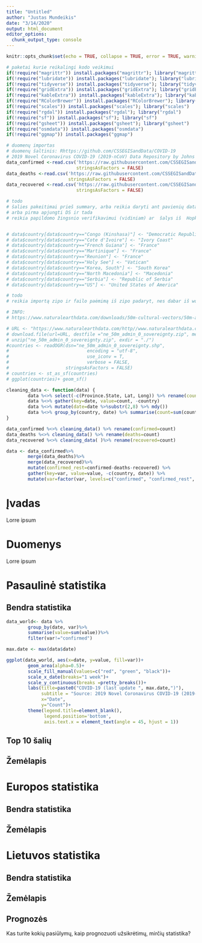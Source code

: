 ```yaml
---
title: "Untitled"
author: "Justas Mundeikis"
date: "3/14/2020"
output: html_document
editor_options: 
  chunk_output_type: console
---
```


```r
knitr::opts_chunk$set(echo = TRUE, collapse = TRUE, error = TRUE, warning = FALSE, message = FALSE)
```

```r
# paketai kurie reikalingi kodo veikimui
if(!require("magrittr")) install.packages("magrittr"); library("magrittr")
if(!require("lubridate")) install.packages("lubridate"); library("lubridate")
if(!require("tidyverse")) install.packages("tidyverse"); library("tidyverse")
if(!require("gridExtra")) install.packages("gridExtra"); library("gridExtra")
if(!require("kableExtra")) install.packages("kableExtra"); library("kableExtra")
if(!require("RColorBrewer")) install.packages("RColorBrewer"); library("RColorBrewer")
if(!require("scales")) install.packages("scales"); library("scales")
if(!require("rgdal")) install.packages("rgdal"); library("rgdal")
if(!require("sf")) install.packages("sf"); library("sf")
if(!require("gsheet")) install.packages("gsheet"); library("gsheet")
if(!require("osmdata")) install.packages("osmdata")
if(!require("ggmap")) install.packages("ggmap")
```

```r
# duomenų importas
# duomenų šaltinis: Rhttps://github.com/CSSEGISandData/COVID-19
# 2019 Novel Coronavirus COVID-19 (2019-nCoV) Data Repository by Johns Hopkins CSSE
data_confirmed <-read.csv('https://raw.githubusercontent.com/CSSEGISandData/COVID-19/master/csse_covid_19_data/csse_covid_19_time_series/time_series_19-covid-Confirmed.csv',
                          stringsAsFactors = FALSE)
data_deaths <-read.csv('https://raw.githubusercontent.com/CSSEGISandData/COVID-19/master/csse_covid_19_data/csse_covid_19_time_series/time_series_19-covid-Deaths.csv',
                       stringsAsFactors = FALSE)
data_recovered <-read.csv('https://raw.githubusercontent.com/CSSEGISandData/COVID-19/master/csse_covid_19_data/csse_covid_19_time_series/time_series_19-covid-Recovered.csv',
                          stringsAsFactors = FALSE)

```

```r
# todo
# šalies pakeitimai prieš summary, arba reikia daryti ant pavienių datasetų po importo,
# arba pirma apjungti DS ir tada
# reikia papildomo žingsnio verifikavimui (vidiniam) ar  šalys iš  Hopkinso ir žemėlapių atitinka, nes atsiradus naujoms šalims reikės rankutėmis koreguot... hopkins naudoja WHO šlaių pavadinimus, žemėlapiai ne...


# data$country[data$country=="Congo (Kinshasa)"] <- "Democratic Republic of the Congo"
# data$country[data$country=="Cote d'Ivoire"] <- "Ivory Coast"
# data$country[data$country=="French Guiana"] <- "France"
# data$country[data$country=="Martinique"] <- "France"
# data$country[data$country=="Reunion"] <- "France"
# data$country[data$country=="Holy See"] <- "Vatican"
# data$country[data$country=="Korea, South"] <- "South Korea"
# data$country[data$country=="North Macedonia"] <- "Macedonia"
# data$country[data$country=="Serbia"] <- "Republic of Serbia"
# data$country[data$country=="US"] <- "United States of America"


```

```r
# todo
# reikia importą zipo ir failo paėmimą iš zipo padaryt, nes dabar iš working directory ima

# INFO:
# https://www.naturalearthdata.com/downloads/50m-cultural-vectors/50m-admin-0-countries-2

# URL <- "https://www.naturalearthdata.com/http//www.naturalearthdata.com/download/50m/cultural/ne_50m_admin_0_sovereignty.zip"
# download.file(url=URL, destfile ="ne_50m_admin_0_sovereignty.zip", method = "auto")
# unzip("ne_50m_admin_0_sovereignty.zip", exdir = "./")
#countries <- readOGR(dsn="ne_50m_admin_0_sovereignty.shp",
#                             encoding = "utf-8",
#                             use_iconv = T,
#                             verbose = FALSE,
#                     stringsAsFactors = FALSE)
# countries <- st_as_sf(countries)
# ggplot(countries)+ geom_sf()


```

```r


cleaning_data <- function(data) {
        data %<>% select(-c(Province.State, Lat, Long)) %>% rename(country=Country.Region)
        data %<>% gather(key=date, value=count, -country)
        data %<>% mutate(date=date %>%substr(2,8) %>% mdy())
        data %<>% group_by(country, date) %>% summarise(count=sum(count)) %>% as.data.frame()
}

```



```r

data_confirmed %<>% cleaning_data() %>% rename(confirmed=count)
data_deaths %<>% cleaning_data() %>% rename(deaths=count)
data_recovered %<>% cleaning_data( )%>% rename(recovered=count)

data <- data_confirmed%>% 
        merge(data_deaths)%>% 
        merge(data_recovered)%>%
        mutate(confirmed_rest=confirmed-deaths-recovered) %>%
        gather(key=var, value=value, -c(country, date)) %>%
        mutate(var=factor(var, levels=c("confirmed", "confirmed_rest", "recovered", "deaths")))

```
# Įvadas
Lorre ipsum

# Duomenys
Lorre ipsum

# Pasaulinė statistika

## Bendra statistika
```r
data_world<- data %>%
        group_by(date, var)%>%
        summarise(value=sum(value))%>%
        filter(var!="confirmed")

max.date <- max(data$date)

ggplot(data_world, aes(x=date, y=value, fill=var))+
        geom_area(alpha=0.5)+
        scale_fill_manual(values=c("red", "green", "black"))+ 
        scale_x_date(breaks="1 week")+
        scale_y_continuous(breaks =pretty_breaks())+
        labs(title=paste0("COVID-19 (last update ", max.date,")"),
             subtitle = "Source: 2019 Novel Coronavirus COVID-19 (2019-nCoV) Data Repository by Johns Hopkins CSSE",
             x="Date",
             y="Count")+
        theme(legend.title=element_blank(),
              legend.position='bottom',
              axis.text.x = element_text(angle = 45, hjust = 1))

```

## Top 10 šalių

## Žemėlapis


# Europos statistika
## Bendra statistika
## Žemėlapis

# Lietuvos statistika
## Bendra statistika

## Žemėlapis

## Prognozės
Kas turite kokių pasiūlymų, kaip prognozuoti užsikrėtimų, mirčių statistika?
